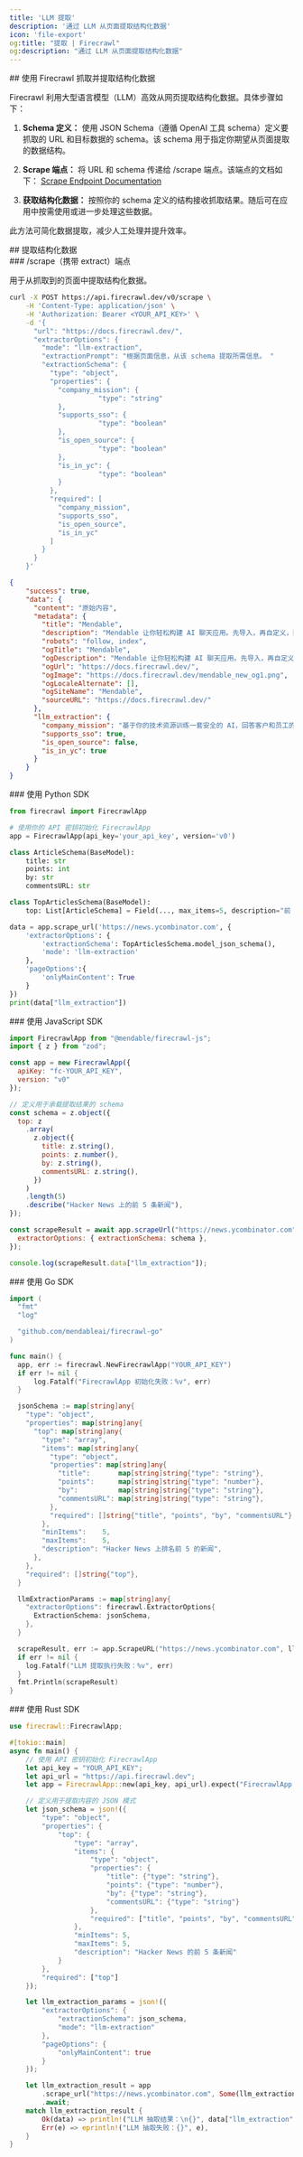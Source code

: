 ```yaml
---
title: 'LLM 提取'
description: '通过 LLM 从页面提取结构化数据'
icon: 'file-export'
og:title: "提取 | Firecrawl"
og:description: "通过 LLM 从页面提取结构化数据"
---
```


<div id="scrape-and-extract-structured-data-with-firecrawl">
  ## 使用 Firecrawl 抓取并提取结构化数据
</div>

Firecrawl 利用大型语言模型（LLM）高效从网页提取结构化数据。具体步骤如下：

1. **Schema 定义：**
   使用 JSON Schema（遵循 OpenAI 工具 schema）定义要抓取的 URL 和目标数据的 schema。该 schema 用于指定你期望从页面提取的数据结构。

2. **Scrape 端点：**
   将 URL 和 schema 传递给 /scrape 端点。该端点的文档如下：
   [Scrape Endpoint Documentation](https://docs.firecrawl.dev/api-reference/endpoint/scrape)

3. **获取结构化数据：**
   按照你的 schema 定义的结构接收抓取结果。随后可在应用中按需使用或进一步处理这些数据。

此方法可简化数据提取，减少人工处理并提升效率。

<div id="extract-structured-data">
  ## 提取结构化数据
</div>

<div id="scrape-with-extract-endpoint">
  ### /scrape（携带 extract）端点
</div>

用于从抓取到的页面中提取结构化数据。

```bash
curl -X POST https://api.firecrawl.dev/v0/scrape \
    -H 'Content-Type: application/json' \
    -H 'Authorization: Bearer <YOUR_API_KEY>' \
    -d '{
      "url": "https://docs.firecrawl.dev/",
      "extractorOptions": {
        "mode": "llm-extraction",
        "extractionPrompt": "根据页面信息，从该 schema 提取所需信息。 "
        "extractionSchema": {
          "type": "object",
          "properties": {
            "company_mission": {
                      "type": "string"
            },
            "supports_sso": {
                      "type": "boolean"
            },
            "is_open_source": {
                      "type": "boolean"
            },
            "is_in_yc": {
                      "type": "boolean"
            }
          },
          "required": [
            "company_mission",
            "supports_sso",
            "is_open_source",
            "is_in_yc"
          ]
        }
      }
    }'
```

```json
{
    "success": true,
    "data": {
      "content": "原始内容",
      "metadata": {
        "title": "Mendable",
        "description": "Mendable 让你轻松构建 AI 聊天应用。先导入，再自定义，随后用一行代码即可随处部署。由 SideGuide 推出",
        "robots": "follow, index",
        "ogTitle": "Mendable",
        "ogDescription": "Mendable 让你轻松构建 AI 聊天应用。先导入，再自定义，随后用一行代码即可随处部署。由 SideGuide 推出",
        "ogUrl": "https://docs.firecrawl.dev/",
        "ogImage": "https://docs.firecrawl.dev/mendable_new_og1.png",
        "ogLocaleAlternate": [],
        "ogSiteName": "Mendable",
        "sourceURL": "https://docs.firecrawl.dev/"
      },
      "llm_extraction": {
        "company_mission": "基于你的技术资源训练一套安全的 AI，回答客户和员工的问题，让你的团队无需亲自处理",
        "supports_sso": true,
        "is_open_source": false,
        "is_in_yc": true
      }
    }
}

```


<div id="using-python-sdk">
  ### 使用 Python SDK
</div>

```python
from firecrawl import FirecrawlApp

# 使用你的 API 密钥初始化 FirecrawlApp
app = FirecrawlApp(api_key='your_api_key', version='v0')

class ArticleSchema(BaseModel):
    title: str
    points: int 
    by: str
    commentsURL: str

class TopArticlesSchema(BaseModel):
    top: List[ArticleSchema] = Field(..., max_items=5, description="前 5 篇热门文章")

data = app.scrape_url('https://news.ycombinator.com', {
    'extractorOptions': {
        'extractionSchema': TopArticlesSchema.model_json_schema(),
        'mode': 'llm-extraction'
    },
    'pageOptions':{
        'onlyMainContent': True
    }
})
print(data["llm_extraction"])
```


<div id="with-javascript-sdk">
  ### 使用 JavaScript SDK
</div>

```js
import FirecrawlApp from "@mendable/firecrawl-js";
import { z } from "zod";

const app = new FirecrawlApp({
  apiKey: "fc-YOUR_API_KEY",
  version: "v0"
});

// 定义用于承载提取结果的 schema
const schema = z.object({
  top: z
    .array(
      z.object({
        title: z.string(),
        points: z.number(),
        by: z.string(),
        commentsURL: z.string(),
      })
    )
    .length(5)
    .describe("Hacker News 上的前 5 条新闻"),
});

const scrapeResult = await app.scrapeUrl("https://news.ycombinator.com", {
  extractorOptions: { extractionSchema: schema },
});

console.log(scrapeResult.data["llm_extraction"]);
```


<div id="with-go-sdk">
  ### 使用 Go SDK
</div>

```go Go
import (
  "fmt"
  "log"

  "github.com/mendableai/firecrawl-go"
)

func main() {
  app, err := firecrawl.NewFirecrawlApp("YOUR_API_KEY")
  if err != nil {
      log.Fatalf("FirecrawlApp 初始化失败：%v", err)
  }

  jsonSchema := map[string]any{
    "type": "object",
    "properties": map[string]any{
      "top": map[string]any{
        "type": "array",
        "items": map[string]any{
          "type": "object",
          "properties": map[string]any{
            "title":       map[string]string{"type": "string"},
            "points":      map[string]string{"type": "number"},
            "by":          map[string]string{"type": "string"},
            "commentsURL": map[string]string{"type": "string"},
          },
          "required": []string{"title", "points", "by", "commentsURL"},
        },
        "minItems":    5,
        "maxItems":    5,
        "description": "Hacker News 上排名前 5 的新闻",
      },
    },
    "required": []string{"top"},
  }

  llmExtractionParams := map[string]any{
    "extractorOptions": firecrawl.ExtractorOptions{
      ExtractionSchema: jsonSchema,
    },
  }

  scrapeResult, err := app.ScrapeURL("https://news.ycombinator.com", llmExtractionParams)
  if err != nil {
    log.Fatalf("LLM 提取执行失败：%v", err)
  }
  fmt.Println(scrapeResult)
}
```


<div id="with-rust-sdk">
  ### 使用 Rust SDK
</div>

```rust Rust
use firecrawl::FirecrawlApp;

#[tokio::main]
async fn main() {
    // 使用 API 密钥初始化 FirecrawlApp
    let api_key = "YOUR_API_KEY";
    let api_url = "https://api.firecrawl.dev";
    let app = FirecrawlApp::new(api_key, api_url).expect("FirecrawlApp 初始化失败")

    // 定义用于提取内容的 JSON 模式
    let json_schema = json!({
        "type": "object",
        "properties": {
            "top": {
                "type": "array",
                "items": {
                    "type": "object",
                    "properties": {
                        "title": {"type": "string"},
                        "points": {"type": "number"},
                        "by": {"type": "string"},
                        "commentsURL": {"type": "string"}
                    },
                    "required": ["title", "points", "by", "commentsURL"]
                },
                "minItems": 5,
                "maxItems": 5,
                "description": "Hacker News 的前 5 条新闻"
            }
        },
        "required": ["top"]
    });

    let llm_extraction_params = json!({
        "extractorOptions": {
            "extractionSchema": json_schema,
            "mode": "llm-extraction"
        },
        "pageOptions": {
            "onlyMainContent": true
        }
    });

    let llm_extraction_result = app
        .scrape_url("https://news.ycombinator.com", Some(llm_extraction_params))
        .await;
    match llm_extraction_result {
        Ok(data) => println!("LLM 抽取结果：\n{}", data["llm_extraction"]),
        Err(e) => eprintln!("LLM 抽取失败：{}", e),
    }
}
```
